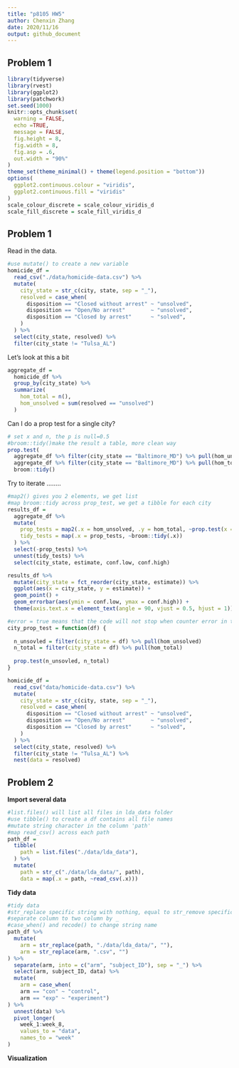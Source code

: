 ```yaml
---
title: "p8105 HW5"
author: Chenxin Zhang
date: 2020/11/16
output: github_document
---
```



## Problem 1

```r
library(tidyverse)
library(rvest)
library(ggplot2)
library(patchwork)
set.seed(1000)
knitr::opts_chunk$set(
  warning = FALSE,
  echo =TRUE,
  message = FALSE,
  fig.height = 8,
  fig.width = 8,
  fig.asp = .6,
  out.width = "90%"
)
theme_set(theme_minimal() + theme(legend.position = "bottom"))
options(
  ggplot2.continuous.colour = "viridis",
  ggplot2.continuous.fill = "viridis"
)
scale_colour_discrete = scale_colour_viridis_d
scale_fill_discrete = scale_fill_viridis_d
```

## Problem 1

Read in the data.

```r
#use mutate() to create a new variable
homicide_df = 
  read_csv("./data/homicide-data.csv") %>% 
  mutate(
    city_state = str_c(city, state, sep = "_"),
    resolved = case_when(
      disposition == "Closed without arrest" ~ "unsolved",
      disposition == "Open/No arrest"        ~ "unsolved",
      disposition == "Closed by arrest"      ~ "solved",
    )
  ) %>% 
  select(city_state, resolved) %>% 
  filter(city_state != "Tulsa_AL")
```


Let's look at this a bit

```r
aggregate_df = 
  homicide_df %>% 
  group_by(city_state) %>% 
  summarize(
    hom_total = n(),
    hom_unsolved = sum(resolved == "unsolved")
  )
```

Can I do a prop test for a single city?

```r
# set x and n, the p is null=0.5
#broom::tidy()make the result a table, more clean way
prop.test(
  aggregate_df %>% filter(city_state == "Baltimore_MD") %>% pull(hom_unsolved), 
  aggregate_df %>% filter(city_state == "Baltimore_MD") %>% pull(hom_total)) %>% 
  broom::tidy()
```

Try to iterate ........

```r
#map2() gives you 2 elements, we get list 
#map broom::tidy across prop_test, we get a tibble for each city
results_df = 
  aggregate_df %>% 
  mutate(
    prop_tests = map2(.x = hom_unsolved, .y = hom_total, ~prop.test(x = .x, n = .y)),
    tidy_tests = map(.x = prop_tests, ~broom::tidy(.x))
  ) %>% 
  select(-prop_tests) %>% 
  unnest(tidy_tests) %>% 
  select(city_state, estimate, conf.low, conf.high)
```



```r
results_df %>% 
  mutate(city_state = fct_reorder(city_state, estimate)) %>% 
  ggplot(aes(x = city_state, y = estimate)) +
  geom_point() + 
  geom_errorbar(aes(ymin = conf.low, ymax = conf.high)) + 
  theme(axis.text.x = element_text(angle = 90, vjust = 0.5, hjust = 1))
```


```r
#error = true means that the code will not stop when counter error in this code chunk when knit
city_prop_test = function(df) {
  
  n_unsovled = filter(city_state = df) %>% pull(hom_unsolved)
  n_total = filter(city_state = df) %>% pull(hom_total) 
  
  prop.test(n_unsovled, n_total) 
}

homicide_df = 
  read_csv("data/homicide-data.csv") %>% 
  mutate(
    city_state = str_c(city, state, sep = "_"),
    resolved = case_when(
      disposition == "Closed without arrest" ~ "unsolved",
      disposition == "Open/No arrest"        ~ "unsolved",
      disposition == "Closed by arrest"      ~ "solved",
    )
  ) %>% 
  select(city_state, resolved) %>% 
  filter(city_state != "Tulsa_AL") %>% 
  nest(data = resolved)
```

## Problem 2 

**Import several data**
```r
#list.files() will list all files in lda_data folder
#use tibble() to create a df contains all file names
#mutate string character in the column 'path'
#map read_csv() across each path 
path_df = 
  tibble(
    path = list.files("./data/lda_data"),
  ) %>% 
  mutate(
    path = str_c("./data/lda_data/", path),
    data = map(.x = path, ~read_csv(.x)))
```

**Tidy data**
```r
#tidy data 
#str_replace specific string with nothing, equal to str_remove specific string in column
#separate column to two column by _
#case_when() and recode() to change string name
path_df %>% 
  mutate(
    arm = str_replace(path, "./data/lda_data/", ""),
    arm = str_replace(arm, ".csv", "")
) %>% 
  separate(arm, into = c("arm", "subject_ID"), sep = "_") %>% 
  select(arm, subject_ID, data) %>% 
  mutate(
    arm = case_when(
    arm == "con" ~ "control",
    arm == "exp" ~ "experiment")
) %>% 
  unnest(data) %>% 
  pivot_longer(
    week_1:week_8,
    values_to = "data",
    names_to = "week"
) 
```

**Visualization**
